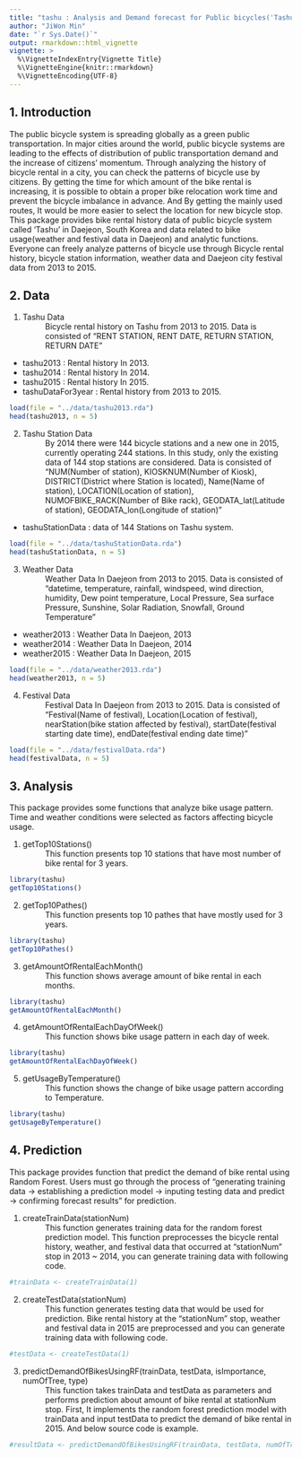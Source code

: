 ```yaml
---
title: "tashu : Analysis and Demand forecast for Public bicycles('Tashu') in Daejeon, South Korea"
author: "JiWon Min"
date: "`r Sys.Date()`"
output: rmarkdown::html_vignette
vignette: >
  %\VignetteIndexEntry{Vignette Title}
  %\VignetteEngine{knitr::rmarkdown}
  %\VignetteEncoding{UTF-8}
---
```

## 1. Introduction
 The public bicycle system is spreading globally as a green public transportation. In major cities around the world, public bicycle systems are leading to the effects of distribution of public transportation demand and the increase of citizens' momentum. Through analyzing the history of bicycle rental in a city, you can check the patterns of bicycle use by citizens. By getting the time for which amount of the bike rental is increasing, it is possible to obtain a proper bike relocation work time and prevent the bicycle imbalance in advance. And By getting the mainly used routes, It would be more easier to select the location for new bicycle stop. This package provides bike rental history data of public bicycle system called 'Tashu' in Daejeon, South Korea and data related to bike usage(weather and festival data in Daejeon) and analytic functions. Everyone can freely analyze patterns of bicycle use through Bicycle rental history, bicycle station information, weather data and Daejeon city festival data from 2013 to 2015. 


## 2. Data
1.    Tashu Data
: Bicycle rental history on Tashu from 2013 to 2015. Data is consisted of "RENT STATION, RENT DATE, RETURN STATION, RETURN DATE"
* tashu2013 : Rental history In 2013.
* tashu2014 : Rental history In 2014.
* tashu2015 : Rental history In 2015.
* tashuDataFor3year : Rental history from 2013 to 2015.

```r
load(file = "../data/tashu2013.rda")
head(tashu2013, n = 5)
```

2.    Tashu Station Data
: By 2014 there were 144 bicycle stations and a new one in 2015, currently operating 244 stations. In this study, only the existing data of 144 stop stations are considered. Data is consisted of "NUM(Number of station), KIOSKNUM(Number of Kiosk), DISTRICT(District where Station is located), Name(Name of station), LOCATION(Location of station), NUMOFBIKE_RACK(Number of Bike rack), GEODATA_lat(Latitude of station), GEODATA_lon(Longitude of station)"

* tashuStationData : data of 144 Stations on Tashu system. 
```r
load(file = "../data/tashuStationData.rda")
head(tashuStationData, n = 5)
```

3.    Weather Data
: Weather Data In Daejeon from 2013 to 2015. Data is consisted of "datetime, temperature, rainfall, windspeed, wind direction, humidity, Dew point temperature, Local Pressure, Sea surface Pressure, Sunshine, Solar Radiation, Snowfall, Ground Temperature"

* weather2013 : Weather Data In Daejeon, 2013
* weather2014 : Weather Data In Daejeon, 2014
* weather2015 : Weather Data In Daejeon, 2015

```r
load(file = "../data/weather2013.rda")
head(weather2013, n = 5)
```

4.    Festival Data
: Festival Data In Daejeon from 2013 to 2015. Data is consisted of "Festival(Name of festival), Location(Location of festival), nearStation(bike station affected by festival), startDate(festival starting date time), endDate(festival ending date time)"
```r
load(file = "../data/festivalData.rda")
head(festivalData, n = 5)
```


## 3. Analysis

This package provides some functions that analyze bike usage pattern. Time and weather conditions were selected as factors affecting bicycle usage.

1.    getTop10Stations()
: This function presents top 10 stations that have most number of bike rental for 3 years.

```r
library(tashu)
getTop10Stations()
```

2.    getTop10Pathes()
: This function presents top 10 pathes that have mostly used for 3 years.
```r
library(tashu)
getTop10Pathes()
```

3.    getAmountOfRentalEachMonth()
: This function shows average amount of bike rental in each months.
```r
library(tashu)
getAmountOfRentalEachMonth()
```

4.    getAmountOfRentalEachDayOfWeek()
: This function shows bike usage pattern in each day of week.
```r
library(tashu)
getAmountOfRentalEachDayOfWeek()
```

5.    getUsageByTemperature()
: This function shows the change of bike usage pattern according to Temperature.
```r
library(tashu)
getUsageByTemperature()
```


## 4. Prediction
 This package provides function that predict the demand of bike rental using Random Forest. Users must go through the process of "generating training data → establishing a prediction model → inputing testing data and predict → confirming forecast results" for prediction.

1.    createTrainData(stationNum)
: This function generates training data for the random forest prediction model. This function preprocesses the bicycle rental history, weather, and festival data that occurred at "stationNum" stop in 2013 ~ 2014, you can generate training data with following code.
```r
#trainData <- createTrainData(1)
```

2.    createTestData(stationNum)
: This function generates testing data that would be used for prediction. Bike rental history at the "stationNum" stop, weather and festival data in 2015 are preprocessed and you can generate training data with following code.
 
```r
#testData <- createTestData(1)
```

3.    predictDemandOfBikesUsingRF(trainData, testData, isImportance, numOfTree, type)
: This function takes trainData and testData as parameters and performs prediction about amount of bike rental at stationNum stop. First, It implements the random forest prediction model with trainData and input testData to predict the demand of bike rental in 2015. And below source code is example.
 
```r
#resultData <- predictDemandOfBikesUsingRF(trainData, testData, numOfTree = 50)
```
